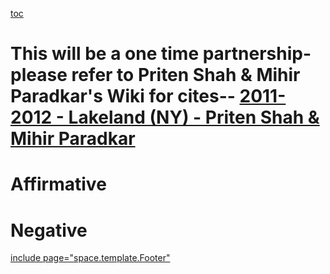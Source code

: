 [[toc]]
=This will be a one time partnership- please refer to Priten Shah & Mihir Paradkar's Wiki for cites-- [[2011-2012 - Lakeland (NY) - Priten Shah & Mihir Paradkar]]= 
=Affirmative= 

=Negative= 

[[include page="space.template.Footer"]]